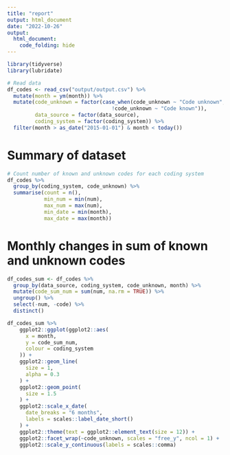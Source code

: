 ```yaml
---
title: "report"
output: html_document
date: "2022-10-26"
output:
  html_document:
    code_folding: hide
---
```


```r
library(tidyverse)
library(lubridate)
```

```r
# Read data
df_codes <- read_csv("output/output.csv") %>%
  mutate(month = ym(month)) %>%
  mutate(code_unknown = factor(case_when(code_unknown ~ "Code unknown",
                                  !code_unknown ~ "Code known")),
         data_source = factor(data_source),
         coding_system = factor(coding_system)) %>%
  filter(month > as_date("2015-01-01") & month < today())
```

# Summary of dataset

```r
# Count number of known and unknown codes for each coding system
df_codes %>%
  group_by(coding_system, code_unknown) %>%
  summarise(count = n(),
            min_num = min(num),
            max_num = max(num),
            min_date = min(month),
            max_date = max(month))
```

# Monthly changes in sum of known and unknown codes

```r
df_codes_sum <- df_codes %>%
  group_by(data_source, coding_system, code_unknown, month) %>%
  mutate(code_sum_num = sum(num, na.rm = TRUE)) %>%
  ungroup() %>%
  select(-num, -code) %>%
  distinct()

df_codes_sum %>%
    ggplot2::ggplot(ggplot2::aes(
      x = month,
      y = code_sum_num,
      colour = coding_system
    )) +
    ggplot2::geom_line(
      size = 1,
      alpha = 0.3
    ) +
    ggplot2::geom_point(
      size = 1.5
    ) +
    ggplot2::scale_x_date(
      date_breaks = "6 months",
      labels = scales::label_date_short()
    ) +
    ggplot2::theme(text = ggplot2::element_text(size = 12)) +
    ggplot2::facet_wrap(~code_unknown, scales = "free_y", ncol = 1) +
    ggplot2::scale_y_continuous(labels = scales::comma)

```
